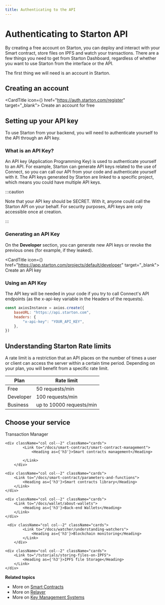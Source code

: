 ```yaml
---
title: Authenticating to the API
---
```



# Authenticating to Starton API

By creating a free account on Starton, you can deploy and interact with your Smart contract, store files on IPFS and watch your transactions.
There are a few things you need to get from Starton Dashboard, regardless of whether you want to use Starton from the interface or the API.

The first thing we will need is an account in Starton.

## Creating an account

<CardTitle icon={<Starton fill="primary" />} href="https://auth.starton.com/register" target="_blank">
	Create an account for free
</CardTitle>

## Setting up your API key



To use Starton from your backend, you will need to authenticate yourself to the API through an API key.

### What is an API Key?

An API key (Application Programming Key) is used to authenticate yourself to an API.
For example, Starton can generate API keys related to the use of Connect, so you can call our API from your code and authenticate yourself with it.
The API keys generated by Starton are linked to a specific project, which means you could have multiple API keys.

:::caution

Note that your API key should be SECRET. With it, anyone could call the Starton API on your behalf. For security purposes, API keys are only accessible once at creation.

:::

### Generating an API Key

On the **Developer** section, you can generate new API keys or revoke the previous ones (for example, if they leaked).

<CardTitle icon={<Starton fill="primary" />} href="https://app.starton.com/projects/default/developer" target="_blank">
Create an API key
</CardTitle>

### Using an API Key

The API key will be needed in your code if you try to call Connect's API endpoints (as the x-api-key variable in the Headers of the requests).

```js showLineNumbers
const axiosInstance = axios.create({
	baseURL: "https://api.starton.com",
	headers: {
		"x-api-key": "YOUR_API_KEY",
	},
})
```

## Understanding Starton Rate limits

A rate limit is a restriction that an API places on the number of times a user or client can access the server within a certain time period. Depending on your plan, you will benefit from a specific rate limit.

| Plan      | Rate limit               |
| --------- | ------------------------ |
| Free      | 50 requests/min          |
| Developer | 100 requests/min         |
| Business  | up to 10000 requests/min |


## Choose your service

<div className="row-is-multiline">

<div className="col col--2" className="cards">
        <Link to="/docs/transactions/transaction-management">
            <Heading as={'h3'}>Transaction Manager</Heading>
        </Link>
    </div>

	<div className="col col--2" className="cards">
			<Link to="/docs/smart-contract/smart-contract-management">
				<Heading as={'h3'}>Smart contracts management</Heading>

			</Link>
		</div>

    <div className="col col--2" className="cards">
        <Link to="/docs/smart-contract/parameters-and-functions">
            <Heading as={'h3'}>Smart contracts library</Heading>
        </Link>
    </div>
</div>

<div className="row-is-multiline">

    <div className="col col--2" className="cards">
        <Link to="/docs/wallet/about-wallets">
            <Heading as={'h3'}>Back-end Wallets</Heading>
        </Link>
    </div>

	 <div className="col col--2" className="cards">
			<Link to="/docs/watcher/understanding-watchers">
				<Heading as={'h3'}>Blockchain monitoring</Heading>
			</Link>
		</div>

    <div className="col col--2" className="cards">
        <Link to="/tutorials/storing-files-on-IPFS">
            <Heading as={'h3'}>IPFS file Storage</Heading>
        </Link>
    </div>

</div>

**Related topics**

-   More on [Smart Contracts](/docs/smart-contract/understanding-smart-contracts)
-   More on [Relayer](/docs/transactions/understanding-the-relayer)
-   More on [Key Management Systems](/docs/wallet/understanding-key-management-systems)
